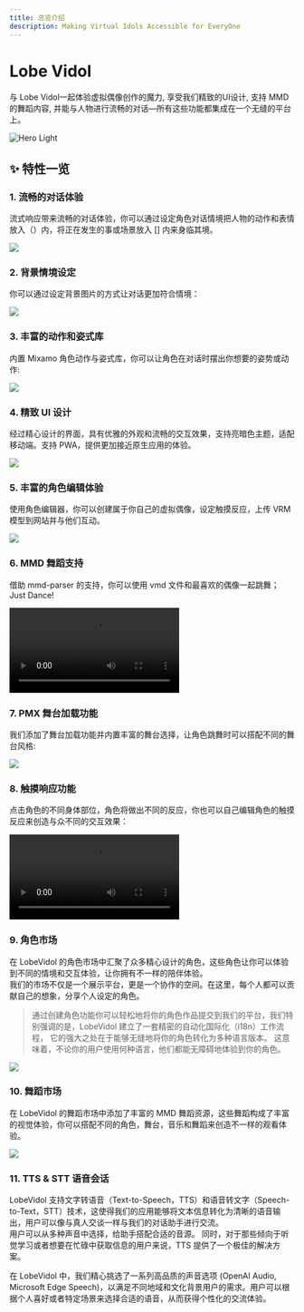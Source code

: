 ```yaml
---
title: 总览介绍
description: Making Virtual Idols Accessible for EveryOne
---
```



# Lobe Vidol

与 Lobe Vidol一起体验虚拟偶像创作的魔力, 享受我们精致的UI设计, 支持 MMD 的舞蹈内容, 并能与人物进行流畅的对话—所有这些功能都集成在一个无缝的平台上。

<img
  className="block"
  src="/images/intro.png"
  alt="Hero Light"
/>

## ✨ 特性一览
### 1. **流畅的对话体验**
流式响应带来流畅的对话体验，你可以通过设定角色对话情境把人物的动作和表情放入（）内，将正在发生的事或场景放入 [] 内来身临其境。

![](https://oss.vidol.chat/assets/a53b58c2696eb2fd38c2053af4bab665.webp)

### 2. **背景情境设定**
你可以通过设定背景图片的方式让对话更加符合情境：

![](https://oss.vidol.chat/assets/28e22ca443d1b312f15e546f00a9afee.webp)

### 3. **丰富的动作和姿式库**
内置 Mixamo 角色动作与姿式库，你可以让角色在对话时摆出你想要的姿势或动作:

![](https://oss.vidol.chat/assets/66a2f5efa369cbd64cc50803198eaafd.webp)

### 4. **精致 UI 设计**
经过精心设计的界面，具有优雅的外观和流畅的交互效果，支持亮暗色主题，适配移动端。支持 PWA，提供更加接近原生应用的体验。

![](https://oss.vidol.chat/assets/64672af6bfb7a9100cd03d7aaa8e1299.webp)

### 5. **丰富的角色编辑体验**
使用角色编辑器，你可以创建属于你自己的虚拟偶像，设定触摸反应，上传 VRM 模型到网站并与他们互动。

![](https://oss.vidol.chat/assets/bf9659e122d124f2320714710d07f039.webp)

### 6. **MMD 舞蹈支持**
借助 mmd-parser 的支持，你可以使用 vmd 文件和最喜欢的偶像一起跳舞；Just Dance!

<video src="https://img.rdmclin2.com/rdmclin2/2024/11/5f197a7db0fe812216f601ad47cbc42d.mp4"  controls
  className="w-full aspect-video"/>

### 7. **PMX 舞台加载功能**
我们添加了舞台加载功能并内置丰富的舞台选择，让角色跳舞时可以搭配不同的舞台风格:

![](https://oss.vidol.chat/assets/d496aba091351b55907faadd63d31033.webp)

### 8. **触摸响应功能**
点击角色的不同身体部位，角色将做出不同的反应，你也可以自己编辑角色的触摸反应来创造与众不同的交互效果：



<video src="https://img.rdmclin2.com/rdmclin2/2024/11/0b83fd31295608a31dc1b540f052010d.mp4"  controls
  className="w-full aspect-video"/>

### 9. **角色市场**
在 LobeVidol 的角色市场中汇聚了众多精心设计的角色，这些角色让你可以体验到不同的情境和交互体验，让你拥有不一样的陪伴体验。  
我们的市场不仅是一个展示平台，更是一个协作的空间。在这里，每个人都可以贡献自己的想象，分享个人设定的角色。

> 通过创建角色功能你可以轻松地将你的角色作品提交到我们的平台，我们特别强调的是，LobeVidol 建立了一套精密的自动化国际化（i18n）工作流程， 它的强大之处在于能够无缝地将你的角色转化为多种语言版本。 这意味着，不论你的用户使用何种语言，他们都能无障碍地体验到你的角色。
>

![](https://oss.vidol.chat/assets/83562d0fdcb90a39eddff656dddfefef.webp)

### 10. **舞蹈市场**
在 LobeVidol 的舞蹈市场中添加了丰富的 MMD 舞蹈资源，这些舞蹈构成了丰富的视觉体验，你可以搭配不同的角色，舞台，音乐和舞蹈来创造不一样的观看体验。

![](https://oss.vidol.chat/assets/765a18bf103c23e7406dbe3da84ac347.webp)

### 11. **TTS & STT 语音会话**
LobeVidol 支持文字转语音（Text-to-Speech，TTS）和语音转文字（Speech-to-Text，STT）技术，这使得我们的应用能够将文本信息转化为清晰的语音输出，用户可以像与真人交谈一样与我们的对话助手进行交流。  
用户可以从多种声音中选择，给助手搭配合适的音源。 同时，对于那些倾向于听觉学习或者想要在忙碌中获取信息的用户来说，TTS 提供了一个极佳的解决方案。

在 LobeVidol 中，我们精心挑选了一系列高品质的声音选项 (OpenAI Audio, Microsoft Edge Speech)，以满足不同地域和文化背景用户的需求。用户可以根据个人喜好或者特定场景来选择合适的语音，从而获得个性化的交流体验。


